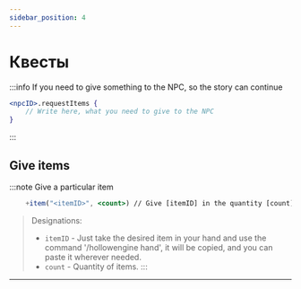 ```yaml
---
sidebar_position: 4
---
```


# Квесты

:::info If you need to give something to the NPC, so the story can continue
```jsx
<npcID>.requestItems {
    // Write here, what you need to give to the NPC
}
```
:::

## Give items

:::note Give a particular item
```jsx
    +item("<itemID>", <count>) // Give [itemID] in the quantity [count]
```
> Designations:
> - `itemID` - Just take the desired item in your hand and use the command '/hollowengine hand', it will be copied, and you can paste it wherever needed.
> - `count` - Quantity of items.
:::

---